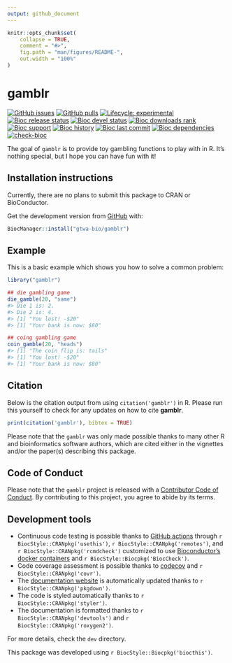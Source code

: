 ```yaml
---
output: github_document
---
```


<!-- README.md is generated from README.Rmd. Please edit that file -->

```r
knitr::opts_chunk$set(
    collapse = TRUE,
    comment = "#>",
    fig.path = "man/figures/README-",
    out.width = "100%"
)
```

# gamblr

<!-- badges: start -->
[![GitHub issues](https://img.shields.io/github/issues/gtwa-bio/gamblr)](https://github.com/gtwa-bio/gamblr/issues)
[![GitHub pulls](https://img.shields.io/github/issues-pr/gtwa-bio/gamblr)](https://github.com/gtwa-bio/gamblr/pulls)
[![Lifecycle: experimental](https://img.shields.io/badge/lifecycle-experimental-orange.svg)](https://lifecycle.r-lib.org/articles/stages.html#experimental)
[![Bioc release status](http://www.bioconductor.org/shields/build/release/bioc/gamblr.svg)](https://bioconductor.org/checkResults/release/bioc-LATEST/gamblr)
[![Bioc devel status](http://www.bioconductor.org/shields/build/devel/bioc/gamblr.svg)](https://bioconductor.org/checkResults/devel/bioc-LATEST/gamblr)
[![Bioc downloads rank](https://bioconductor.org/shields/downloads/release/gamblr.svg)](http://bioconductor.org/packages/stats/bioc/gamblr/)
[![Bioc support](https://bioconductor.org/shields/posts/gamblr.svg)](https://support.bioconductor.org/tag/gamblr)
[![Bioc history](https://bioconductor.org/shields/years-in-bioc/gamblr.svg)](https://bioconductor.org/packages/release/bioc/html/gamblr.html#since)
[![Bioc last commit](https://bioconductor.org/shields/lastcommit/devel/bioc/gamblr.svg)](http://bioconductor.org/checkResults/devel/bioc-LATEST/gamblr/)
[![Bioc dependencies](https://bioconductor.org/shields/dependencies/release/gamblr.svg)](https://bioconductor.org/packages/release/bioc/html/gamblr.html#since)
[![check-bioc](https://github.com/gtwa-bio/gamblr/actions/workflows/check-bioc.yml/badge.svg)](https://github.com/gtwa-bio/gamblr/actions/workflows/check-bioc.yml)
<!-- badges: end -->

The goal of `gamblr` is to provide toy gambling functions to play with in R. It's nothing special, but I hope you can have fun with it!

## Installation instructions
Currently, there are no plans to submit this package to CRAN or BioConductor.

Get the development version from [GitHub](https://github.com/gtwa-bio/gamblr) with:

```r
BiocManager::install("gtwa-bio/gamblr")
```


## Example

This is a basic example which shows you how to solve a common problem:

```r
library("gamblr")

## die gambling game
die_gamble(20, "same")
#> Die 1 is: 2.
#> Die 2 is: 4.
#> [1] "You lost! -$20"
#> [1] "Your bank is now: $80"

## coing gambling game
coin_gamble(20, "heads")
#> [1] "The coin flip is: tails"
#> [1] "You lost! -$20"
#> [1] "Your bank is now: $80"
```


## Citation

Below is the citation output from using `citation('gamblr')` in R. Please
run this yourself to check for any updates on how to cite __gamblr__.

```r
print(citation('gamblr'), bibtex = TRUE)
```

Please note that the `gamblr` was only made possible thanks to many other R and bioinformatics software authors, which are cited either in the vignettes and/or the paper(s) describing this package.

## Code of Conduct

Please note that the `gamblr` project is released with a [Contributor Code of Conduct](http://bioconductor.org/about/code-of-conduct/). By contributing to this project, you agree to abide by its terms.

## Development tools

* Continuous code testing is possible thanks to [GitHub actions](https://www.tidyverse.org/blog/2020/04/usethis-1-6-0/)  through `r BiocStyle::CRANpkg('usethis')`, `r BiocStyle::CRANpkg('remotes')`, and `r BiocStyle::CRANpkg('rcmdcheck')` customized to use [Bioconductor's docker containers](https://www.bioconductor.org/help/docker/) and `r BiocStyle::Biocpkg('BiocCheck')`.
* Code coverage assessment is possible thanks to [codecov](https://codecov.io/gh) and `r BiocStyle::CRANpkg('covr')`.
* The [documentation website](http://gtwa-bio.github.io/gamblr) is automatically updated thanks to `r BiocStyle::CRANpkg('pkgdown')`.
* The code is styled automatically thanks to `r BiocStyle::CRANpkg('styler')`.
* The documentation is formatted thanks to `r BiocStyle::CRANpkg('devtools')` and `r BiocStyle::CRANpkg('roxygen2')`.

For more details, check the `dev` directory.

This package was developed using `r BiocStyle::Biocpkg('biocthis')`.


